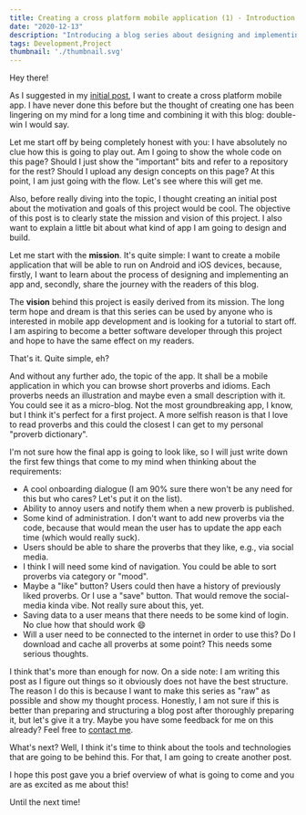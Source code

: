 ```yaml
---
title: Creating a cross platform mobile application (1) - Introduction
date: "2020-12-13"
description: "Introducing a blog series about designing and implementing a cross platform mobile application."
tags: Development,Project
thumbnail: './thumbnail.svg'
---
```


Hey there! 

As I suggested in my <a href="https://roadtofullstack.com/blog/what-is-road-to-fullstack-about" target="_blank" rel="norefferer">initial post</a>,
I want to create a cross platform mobile app. I have never done this before but the
thought of creating one has been lingering on my mind for a long time and combining
it with this blog: double-win I would say.

Let me start off by being completely honest with you: I have absolutely no clue how this is going to play out. Am I going
to show the whole code on this page? Should I just show the "important" bits and refer to a repository for the rest?
Should I upload any design concepts on this page? At this point, I am just going with the flow. Let's see where this will
get me.

Also, before really diving into the topic, I thought creating an initial post about the motivation and goals
of this project would be cool. The objective of this post is to clearly state the mission and vision of this project.
I also want to explain a little bit about what kind of app I am going to design and build.

Let me start with the <b>mission</b>. It's quite simple: I want to create a mobile application that will be able to
run on Android and iOS devices, because, firstly, I want to learn about the process of designing and implementing an app
and, secondly, share the journey with the readers of this blog. 

The <b>vision</b> behind this project is easily derived from its mission. The long term hope and dream
is that this series can be used by anyone who is interested in mobile app development and is looking for a
tutorial to start off. I am aspiring to become a better software developer through this project and hope to
have the same effect on my readers.

That's it. Quite simple, eh?

And without any further ado, the topic of the app. It shall be a mobile application in which you can browse
short proverbs and idioms. Each proverbs needs an illustration and maybe even a small description with it. You could see
it as a micro-blog. Not the most groundbreaking app, I know, but I think it's perfect for a first project. A more selfish
reason is that I love to read proverbs and this could the closest I can get to my personal "proverb dictionary".

I'm not sure how the final app is going to look like, so I will just write down the first few things 
that come to my mind when thinking about the requirements:

- A cool onboarding dialogue (I am 90% sure there won't be any need for this but who cares? Let's put it on the list).
- Ability to annoy users and notify them when a new proverb is published.
- Some kind of administration. I don't want to add new proverbs via the code, because that would mean the user has to
update the app each time (which would really suck).
- Users should be able to share the proverbs that they like, e.g., via social media.
- I think I will need some kind of navigation. You could be able to sort proverbs via category or "mood".
- Maybe a "like" button? Users could then have a history of previously liked proverbs. Or I use a "save" button.
That would remove the social-media kinda vibe. Not really sure about this, yet.
- Saving data to a user means that there needs to be some kind of login. No clue how that should work 😄
- Will a user need to be connected to the internet in order to use this? Do I download and cache all proverbs at some point?
This needs some serious thoughts.

I think that's more than enough for now. On a side note: I am writing this post as I figure out things so it obviously
does not have the best structure. The reason I do this is because I want to make this series as "raw" as possible and
show my thought process. Honestly, I am not sure if this is better than preparing and structuring a blog post after thoroughly preparing it,
but let's give it a try. Maybe you have some feedback for me on this already? Feel free to <a href="https://twitter.com/daljeetsan" target="_blank" rel="norefferer">contact me</a>.

What's next? Well, I think it's time to think about the tools and technologies that are going to be behind this. For that, I 
am going to create another post. 

I hope this post gave you a brief overview of what is going to come and you are as excited as me about this!

Until the next time!